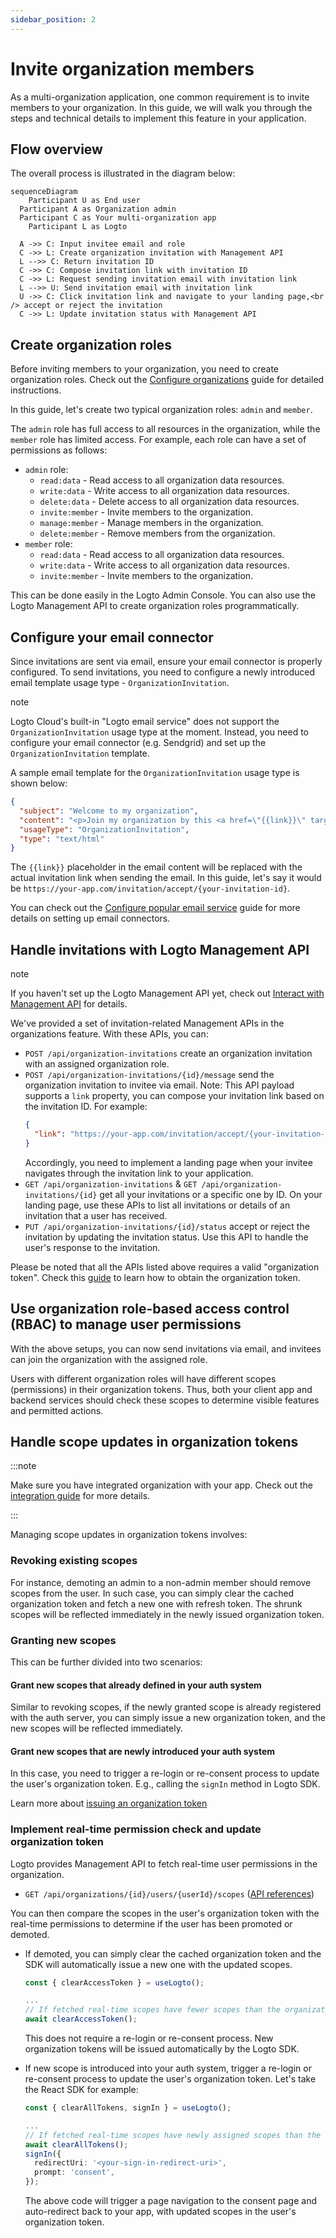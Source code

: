 ```yaml
---
sidebar_position: 2
---
```


# Invite organization members

As a multi-organization application, one common requirement is to invite members to your organization. In this guide, we will walk you through the steps and technical details to implement this feature in your application.

## Flow overview

The overall process is illustrated in the diagram below:

```mermaid
sequenceDiagram
	Participant U as End user
  Participant A as Organization admin
  Participant C as Your multi-organization app
	Participant L as Logto

  A ->> C: Input invitee email and role
  C ->> L: Create organization invitation with Management API
  L -->> C: Return invitation ID
  C ->> C: Compose invitation link with invitation ID
  C ->> L: Request sending invitation email with invitation link
  L -->> U: Send invitation email with invitation link
  U ->> C: Click invitation link and navigate to your landing page,<br /> accept or reject the invitation
  C ->> L: Update invitation status with Management API
```

## Create organization roles

Before inviting members to your organization, you need to create organization roles. Check out the [Configure organizations](https://docs.logto.io/docs/recipes/organizations/configuration/) guide for detailed instructions.

In this guide, let's create two typical organization roles: `admin` and `member`.

The `admin` role has full access to all resources in the organization, while the `member` role has limited access. For example, each role can have a set of permissions as follows:

- `admin` role:
  - `read:data` - Read access to all organization data resources.
  - `write:data` - Write access to all organization data resources.
  - `delete:data` - Delete access to all organization data resources.
  - `invite:member` - Invite members to the organization.
  - `manage:member` - Manage members in the organization.
  - `delete:member` - Remove members from the organization.
- `member` role:
  - `read:data` - Read access to all organization data resources.
  - `write:data` - Write access to all organization data resources.
  - `invite:member` - Invite members to the organization.

This can be done easily in the Logto Admin Console. You can also use the Logto Management API to create organization roles programmatically.

## Configure your email connector

Since invitations are sent via email, ensure your email connector is properly configured. To send invitations, you need to configure a newly introduced email template usage type - `OrganizationInvitation`.

note

Logto Cloud's built-in "Logto email service" does not support the `OrganizationInvitation` usage type at the moment. Instead, you need to configure your email connector (e.g. Sendgrid) and set up the `OrganizationInvitation` template.

A sample email template for the `OrganizationInvitation` usage type is shown below:

```json
{
  "subject": "Welcome to my organization",
  "content": "<p>Join my organization by this <a href=\"{{link}}\" target=\"_blank\">link</a>.</p>",
  "usageType": "OrganizationInvitation",
  "type": "text/html"
}
```

The `{{link}}` placeholder in the email content will be replaced with the actual invitation link when sending the email. In this guide, let's say it would be `https://your-app.com/invitation/accept/{your-invitation-id}`.

You can check out the [Configure popular email service](https://docs.logto.io/docs/recipes/configure-connectors/email-connector/configure-popular-email-service/) guide for more details on setting up email connectors.

## Handle invitations with Logto Management API

note

If you haven't set up the Logto Management API yet, check out [Interact with Management API](https://docs.logto.io/docs/recipes/interact-with-management-api/) for details.

We've provided a set of invitation-related Management APIs in the organizations feature. With these APIs, you can:

- `POST /api/organization-invitations` create an organization invitation with an assigned organization role.
- `POST /api/organization-invitations/{id}/message` send the organization invitation to invitee via email.
  Note: This API payload supports a `link` property, you can compose your invitation link based on the invitation ID. For example:
  ```json
  {
    "link": "https://your-app.com/invitation/accept/{your-invitation-id}"
  }
  ```
  Accordingly, you need to implement a landing page when your invitee navigates through the invitation link to your application.
- `GET /api/organization-invitations` & `GET /api/organization-invitations/{id}` get all your invitations or a specific one by ID.
  On your landing page, use these APIs to list all invitations or details of an invitation that a user has received.
- `PUT /api/organization-invitations/{id}/status` accept or reject the invitation by updating the invitation status.
  Use this API to handle the user's response to the invitation.

Please be noted that all the APIs listed above requires a valid "organization token". Check this [guide](https://docs.logto.io/docs/recipes/organizations/integration/#step-2-fetch-the-organization-token) to learn how to obtain the organization token.

## Use organization role-based access control (RBAC) to manage user permissions

With the above setups, you can now send invitations via email, and invitees can join the organization with the assigned role.

Users with different organization roles will have different scopes (permissions) in their organization tokens. Thus, both your client app and backend services should check these scopes to determine visible features and permitted actions.

## Handle scope updates in organization tokens

:::note

Make sure you have integrated organization with your app. Check out the [integration guide](/authorization/organization-template/protect-organization-resources) for more details.

:::

Managing scope updates in organization tokens involves:

### Revoking existing scopes

For instance, demoting an admin to a non-admin member should remove scopes from the user. In such case, you can simply clear the cached organization token and fetch a new one with refresh token. The shrunk scopes will be reflected immediately in the newly issued organization token.

### Granting new scopes

This can be further divided into two scenarios:

#### Grant new scopes that already defined in your auth system

Similar to revoking scopes, if the newly granted scope is already registered with the auth server, you can simply issue a new organization token, and the new scopes will be reflected immediately.

#### Grant new scopes that are newly introduced your auth system

In this case, you need to trigger a re-login or re-consent process to update the user's organization token. E.g., calling the `signIn` method in Logto SDK.

Learn more about [issuing an organization token](/authorization/organization-template/protect-organization-resources/#fetch-the-organization-token)

### Implement real-time permission check and update organization token

Logto provides Management API to fetch real-time user permissions in the organization.

- `GET /api/organizations/{id}/users/{userId}/scopes` ([API references](https://openapi.logto.io/operation/operation-listorganizationuserscopes))

You can then compare the scopes in the user's organization token with the real-time permissions to determine if the user has been promoted or demoted.

- If demoted, you can simply clear the cached organization token and the SDK will automatically issue a new one with the updated scopes.

  ```ts
  const { clearAccessToken } = useLogto();

  ...
  // If fetched real-time scopes have fewer scopes than the organization token scopes
  await clearAccessToken();
  ```

  This does not require a re-login or re-consent process. New organization tokens will be issued automatically by the Logto SDK.

- If new scope is introduced into your auth system, trigger a re-login or re-consent process to update the user's organization token. Let's take the React SDK for example:

  ```ts
  const { clearAllTokens, signIn } = useLogto();

  ...
  // If fetched real-time scopes have newly assigned scopes than the organization token scopes
  await clearAllTokens();
  signIn({
    redirectUri: '<your-sign-in-redirect-uri>',
    prompt: 'consent',
  });
  ```

  The above code will trigger a page navigation to the consent page and auto-redirect back to your app, with updated scopes in the user's organization token.
